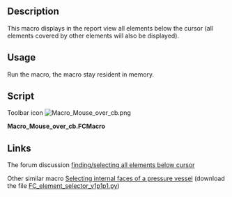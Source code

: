 <languages/>

{{Macro
|Name=Macro Mouse over cb
|Icon=Macro_Mouse_over_cb.png
|Description=This macro displays in the report view all elements below the cursor (all elements covered by other elements will also be displayed)
|Author=Chris_G
|Version=00.00
|Date=2016-12-13
|FCVersion=All
|Download=[https://wiki.freecad.org/images/5/55/Macro_Mouse_over_cb.png ToolBar Icon]
|SeeAlso=[[Macro_FC_element_selector|Macro FC element selector]]
}}

==Description==

This macro displays in the report view all elements below the cursor (all elements covered by other elements will also be displayed).

==Usage==

Run the macro, the macro stay resident in memory.

==Script==

Toolbar icon [[Image:Macro_Mouse_over_cb.png]]

'''Macro_Mouse_over_cb.FCMacro'''

{{MacroCode|code=
from pivy import coin
import FreeCADGui

def mouse_over_cb( event_callback):
    event = event_callback.getEvent()
    pos = event.getPosition().getValue()
    listObjects = FreeCADGui.ActiveDocument.ActiveView.getObjectsInfo((int(pos[0]),int(pos[1])))
    obj = []
    if listObjects:
        FreeCAD.Console.PrintMessage("\n *** Objects under mouse pointer ***")
        for o in listObjects:
            label = str(o["Object"])
            if not label in obj:
                obj.append(label)
        FreeCAD.Console.PrintMessage("\n"+str(obj))


view = FreeCADGui.ActiveDocument.ActiveView

mouse_over = view.addEventCallbackPivy( coin.SoLocation2Event.getClassTypeId(), mouse_over_cb )

# to remove Callback :
#view.removeEventCallbackPivy( coin.SoLocation2Event.getClassTypeId(), mouse_over_cb)

}}

==Links==

The forum discussion [https://forum.freecad.org/viewtopic.php?f=10&t=19072 finding/selecting all elements below cursor]

Other similar macro [https://forum.freecad.org/viewtopic.php?f=18&t=12381&p=151950#p151950 Selecting internal faces of a pressure vessel] (download the file [https://forum.freecad.org/download/file.php?id=31041 FC_element_selector_v1p1p1.py])